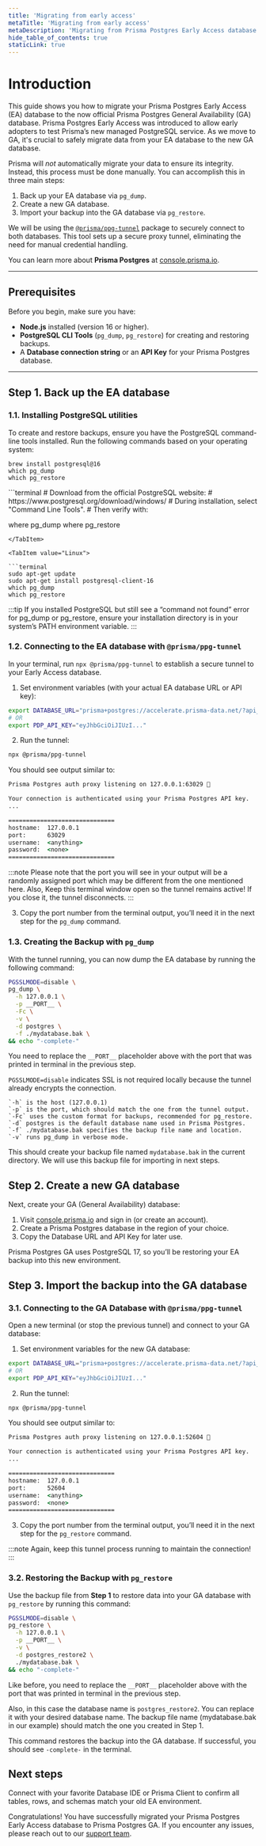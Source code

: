 ```yaml
---
title: 'Migrating from early access'
metaTitle: 'Migrating from early access'
metaDescription: 'Migrating from Prisma Postgres Early Access database to GA database.'
hide_table_of_contents: true
staticLink: true
---
```


# Introduction

This guide shows you how to migrate your Prisma Postgres Early Access (EA) database to the now official Prisma Postgres General Availability (GA) database. Prisma Postgres Early Access was introduced to allow early adopters to test Prisma’s new managed PostgreSQL service. As we move to GA, it's crucial to safely migrate data from your EA database to the new GA database.

Prisma will _not_ automatically migrate your data to ensure its integrity. Instead, this process must be done manually. You can accomplish this in three main steps:

1. Back up your EA database via `pg_dump`.
2. Create a new GA database.
3. Import your backup into the GA database via `pg_restore`.

We will be using the [`@prisma/ppg-tunnel`](https://github.com/prisma/ppg-tunnel-cli) package to securely connect to both databases. This tool sets up a secure proxy tunnel, eliminating the need for manual credential handling.

You can learn more about **Prisma Postgres** at [console.prisma.io](https://console.prisma.io/).

---

## Prerequisites

Before you begin, make sure you have:

- **Node.js** installed (version 16 or higher).
- **PostgreSQL CLI Tools** (`pg_dump`, `pg_restore`) for creating and restoring backups.
- A **Database connection string** or an **API Key** for your Prisma Postgres database.

---

## Step 1. Back up the EA database

### 1.1. Installing PostgreSQL utilities

To create and restore backups, ensure you have the PostgreSQL command-line tools installed. Run the following commands based on your operating system:

<TabbedContent code>

<TabItem value="macOS">

```terminal
brew install postgresql@16
which pg_dump
which pg_restore
```

</TabItem>

<TabItem value="Windows">
```terminal
# Download from the official PostgreSQL website:
# https://www.postgresql.org/download/windows/
# During installation, select "Command Line Tools".
# Then verify with:

where pg_dump
where pg_restore
```
</TabItem>

<TabItem value="Linux">

```terminal
sudo apt-get update
sudo apt-get install postgresql-client-16
which pg_dump
which pg_restore
```

</TabItem>

</TabbedContent>

:::tip
If you installed PostgreSQL but still see a “command not found” error for pg_dump or pg_restore, ensure your installation directory is in your system’s PATH environment variable.
:::


### 1.2. Connecting to the EA database with `@prisma/ppg-tunnel`

In your terminal, run `npx @prisma/ppg-tunnel` to establish a secure tunnel to your Early Access database.

1.	Set environment variables (with your actual EA database URL or API key):
```bash
export DATABASE_URL="prisma+postgres://accelerate.prisma-data.net/?api_key=eyJhbGciOiJIUzI..."
# OR
export PDP_API_KEY="eyJhbGciOiJIUzI..."
```

2.	Run the tunnel:
```bash
npx @prisma/ppg-tunnel
```

You should see output similar to:

```cmd
Prisma Postgres auth proxy listening on 127.0.0.1:63029 🚀

Your connection is authenticated using your Prisma Postgres API key.
...

==============================
hostname:  127.0.0.1
port:      63029
username:  <anything>
password:  <none>
==============================
```

:::note
Please note that the port you will see in your output will be a randomly assigned port which may be different from the one mentioned here.
Also, Keep this terminal window open so the tunnel remains active! If you close it, the tunnel disconnects.
:::

3. Copy the port number from the terminal output, you’ll need it in the next step for the `pg_dump` command.

### 1.3. Creating the Backup with `pg_dump`

With the tunnel running, you can now dump the EA database by running the following command:
```bash
PGSSLMODE=disable \
pg_dump \
  -h 127.0.0.1 \
  -p __PORT__ \
  -Fc \
  -v \
  -d postgres \
  -f ./mydatabase.bak \
&& echo "-complete-"
```
You need to replace the `__PORT__` placeholder above with the port that was printed in terminal in the previous step.

`PGSSLMODE=disable` indicates SSL is not required locally because the tunnel already encrypts the connection.

```
`-h` is the host (127.0.0.1)
`-p` is the port, which should match the one from the tunnel output.
`-Fc` uses the custom format for backups, recommended for pg_restore.
`-d` postgres is the default database name used in Prisma Postgres.
`-f` ./mydatabase.bak specifies the backup file name and location.
`-v` runs pg_dump in verbose mode.
```

This should create your backup file named `mydatabase.bak` in the current directory. We will use this backup file for importing in next steps.

## Step 2. Create a new GA database

Next, create your GA (General Availability) database:
1.	Visit [console.prisma.io](https://console.prisma.io) and sign in (or create an account).
2.	Create a Prisma Postgres database in the region of your choice.
3.	Copy the Database URL and API Key for later use.

Prisma Postgres GA uses PostgreSQL 17, so you’ll be restoring your EA backup into this new environment.

## Step 3. Import the backup into the GA database

### 3.1. Connecting to the GA Database with `@prisma/ppg-tunnel`

Open a new terminal (or stop the previous tunnel) and connect to your GA database:

1.	Set environment variables for the new GA database:
```bash
export DATABASE_URL="prisma+postgres://accelerate.prisma-data.net/?api_key=eyJhbGciOiJIUzI..."
# OR
export PDP_API_KEY="eyJhbGciOiJIUzI..."
```

2.	Run the tunnel:
```bash
npx @prisma/ppg-tunnel
```

You should see output similar to:

```cmd
Prisma Postgres auth proxy listening on 127.0.0.1:52604 🚀

Your connection is authenticated using your Prisma Postgres API key.
...

==============================
hostname:  127.0.0.1
port:      52604
username:  <anything>
password:  <none>
==============================
```

3. Copy the port number from the terminal output, you’ll need it in the next step for the `pg_restore` command.

:::note
Again, keep this tunnel process running to maintain the connection!
:::

### 3.2. Restoring the Backup with `pg_restore`

Use the backup file from **Step 1** to restore data into your GA database with `pg_restore` by running this command:

```bash
PGSSLMODE=disable \
pg_restore \
  -h 127.0.0.1 \
  -p __PORT__ \
  -v \
  -d postgres_restore2 \
  ./mydatabase.bak \
&& echo "-complete-"
```
Like before, you need to replace the `__PORT__` placeholder above with the port that was printed in terminal in the previous step.

Also, in this case the database name is `postgres_restore2`. You can replace it with your desired database name.
The backup file name (mydatabase.bak in our example) should match the one you created in Step 1.

This command restores the backup into the GA database. If successful, you should see `-complete-` in the terminal.

## Next steps

Connect with your favorite Database IDE or Prisma Client to confirm all tables, rows, and schemas match your old EA environment.

Congratulations! You have successfully migrated your Prisma Postgres Early Access database to Prisma Postgres GA. If you encounter any issues, please reach out to our [support team](https://www.prisma.io/support).



